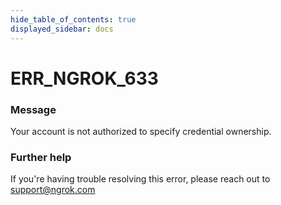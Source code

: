 ```yaml
---
hide_table_of_contents: true
displayed_sidebar: docs
---
```



# ERR_NGROK_633

### Message

Your account is not authorized to specify credential ownership.

<ErrorDetails error="err_ngrok_633" />

### Further help

If you're having trouble resolving this error, please reach out to [support@ngrok.com](mailto:support@ngrok.com?subject=Help%20with%20ERR_NGROK_633)

